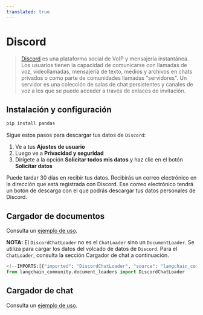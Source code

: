 ```yaml
---
translated: true
---
```


# Discord

>[Discord](https://discord.com/) es una plataforma social de VoIP y mensajería instantánea. Los usuarios tienen la capacidad de comunicarse
> con llamadas de voz, videollamadas, mensajería de texto, medios y archivos en chats privados o como parte de comunidades llamadas
> "servidores". Un servidor es una colección de salas de chat persistentes y canales de voz a los que se puede acceder a través de enlaces de invitación.

## Instalación y configuración

```bash
pip install pandas
```

Sigue estos pasos para descargar tus datos de `Discord`:

1. Ve a tus **Ajustes de usuario**
2. Luego ve a **Privacidad y seguridad**
3. Dirígete a la opción **Solicitar todos mis datos** y haz clic en el botón **Solicitar datos**

Puede tardar 30 días en recibir tus datos. Recibirás un correo electrónico en la dirección que está registrada
con Discord. Ese correo electrónico tendrá un botón de descarga con el que podrás descargar tus datos personales de Discord.

## Cargador de documentos

Consulta un [ejemplo de uso](/docs/integrations/document_loaders/discord).

**NOTA:** El `DiscordChatLoader` no es el `ChatLoader` sino un `DocumentLoader`.
Se utiliza para cargar los datos del volcado de datos de `Discord`.
Para el `ChatLoader`, consulta la sección Cargador de chat a continuación.

```python
<!--IMPORTS:[{"imported": "DiscordChatLoader", "source": "langchain_community.document_loaders", "docs": "https://api.python.langchain.com/en/latest/document_loaders/langchain_community.document_loaders.discord.DiscordChatLoader.html", "title": "Discord"}]-->
from langchain_community.document_loaders import DiscordChatLoader
```

## Cargador de chat

Consulta un [ejemplo de uso](/docs/integrations/chat_loaders/discord).
